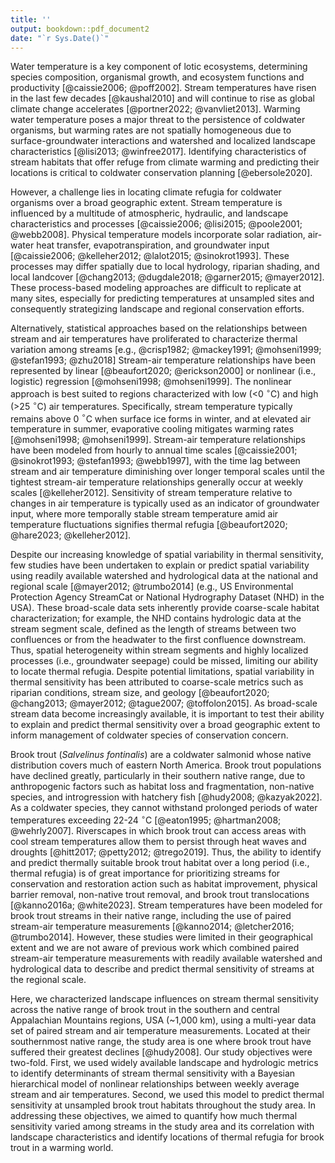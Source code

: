 ```yaml
---
title: ''
output: bookdown::pdf_document2
date: "`r Sys.Date()`"
---
```


Water temperature is a key component of lotic ecosystems, determining species composition, organismal growth, and ecosystem functions and productivity [@caissie2006; @poff2002]. Stream temperatures have risen in the last few decades [@kaushal2010] and will continue to rise as global climate change accelerates [@portner2022; @vanvliet2013]. Warming water temperature poses a major threat to the persistence of coldwater organisms, but warming rates are not spatially homogeneous due to surface-groundwater interactions and watershed and localized landscape characteristics [@lisi2013; @winfree2017]. Identifying characteristics of stream habitats that offer refuge from climate warming and predicting their locations is critical to coldwater conservation planning [@ebersole2020].

However, a challenge lies in locating climate refugia for coldwater organisms over a broad geographic extent. Stream temperature is influenced by a multitude of atmospheric, hydraulic, and landscape characteristics and processes [@caissie2006; @lisi2015; @poole2001; @webb2008]. Physical temperature models incorporate solar radiation, air-water heat transfer, evapotranspiration, and groundwater input [@caissie2006; @kelleher2012; @lalot2015; @sinokrot1993]. These processes may differ spatially due to local hydrology, riparian shading, and local landcover [@chang2013; @dugdale2018; @garner2015; @mayer2012]. These process-based modeling approaches are difficult to replicate at many sites, especially for predicting temperatures at unsampled sites and consequently strategizing landscape and regional conservation efforts. 

Alternatively, statistical approaches based on the relationships between stream and air temperatures have proliferated to characterize thermal variation among streams [e.g., @crisp1982; @mackey1991; @mohseni1999; @stefan1993; @zhu2018] Stream-air temperature relationships have been represented by linear [@beaufort2020; @erickson2000] or nonlinear (i.e., logistic) regression [@mohseni1998; @mohseni1999]. The nonlinear approach is best suited to regions characterized with low (<0 $^\circ$C) and high (>25 $^\circ$C) air temperatures. Specifically, stream temperature typically remains above 0 $^\circ$C when surface ice forms in winter, and at elevated air temperature in summer, evaporative cooling mitigates warming rates [@mohseni1998; @mohseni1999]. Stream-air temperature relationships have been modeled from hourly to annual time scales [@caissie2001; @sinokrot1993; @stefan1993; @webb1997], with the time lag between stream and air temperature diminishing over longer temporal scales until the tightest stream-air temperature relationships generally occur at weekly scales [@kelleher2012]. Sensitivity of stream temperature relative to changes in air temperature is typically used as an indicator of groundwater input, where more temporally stable stream temperature amid air temperature fluctuations signifies thermal refugia [@beaufort2020; @hare2023; @kelleher2012].

Despite our increasing knowledge of spatial variability in thermal sensitivity, few studies have been undertaken to explain or predict spatial variability using readily available watershed and hydrological data at the national and regional scale [@mayer2012; @trumbo2014] (e.g., US Environmental Protection Agency StreamCat or National Hydrography Dataset (NHD) in the USA). These broad-scale data sets inherently provide coarse-scale habitat characterization; for example, the NHD contains hydrologic data at the stream segment scale, defined as the length of streams between two confluences or from the headwater to the first confluence downstream. Thus, spatial heterogeneity within stream segments and highly localized processes (i.e., groundwater seepage) could be missed, limiting our ability to locate thermal refugia. Despite potential limitations, spatial variability in thermal sensitivity has been attributed to coarse-scale metrics such as riparian conditions, stream size, and geology [@beaufort2020; @chang2013; @mayer2012; @tague2007; @toffolon2015]. As broad-scale stream data become increasingly available, it is important to test their ability to explain and predict thermal sensitivity over a broad geographic extent to inform management of coldwater species of conservation concern.

Brook trout (*Salvelinus fontinalis*) are a coldwater salmonid whose native distribution covers much of eastern North America. Brook trout populations have declined greatly, particularly in their southern native range, due to anthropogenic factors such as habitat loss and fragmentation, non-native species, and introgression with hatchery fish [@hudy2008; @kazyak2022]. As a coldwater species, they cannot withstand prolonged periods of water temperatures exceeding 22-24 $^\circ$C [@eaton1995; @hartman2008; @wehrly2007]. Riverscapes in which brook trout can access areas with cool stream temperatures allow them to persist through heat waves and droughts [@hitt2017; @petty2012; @trego2019]. Thus, the ability to identify and predict thermally suitable brook trout habitat over a long period (i.e., thermal refugia) is of great importance for prioritizing streams for conservation and restoration action such as habitat improvement, physical barrier removal, non-native trout removal, and brook trout translocations [@kanno2016a; @white2023]. Stream temperatures have been modeled for brook trout streams in their native range, including the use of paired stream-air temperature measurements [@kanno2014; @letcher2016; @trumbo2014]. However, these studies were limited in their geographical extent and we are not aware of previous work which combined paired stream-air temperature measurements with readily available watershed and hydrological data to describe and predict thermal sensitivity of streams at the regional scale.

Here, we characterized landscape influences on stream thermal sensitivity across the native range of brook trout in the southern and central Appalachian Mountains regions, USA (~1,000 km), using a multi-year data set of paired stream and air temperature measurements. Located at their southernmost native range, the study area is one where brook trout have suffered their greatest declines [@hudy2008]. Our study objectives were two-fold. First, we used widely available landscape and hydrologic metrics to identify determinants of stream thermal sensitivity with a Bayesian hierarchical model of nonlinear relationships between weekly average stream and air temperatures. Second, we used this model to predict thermal sensitivity at unsampled brook trout habitats throughout the study area. In addressing these objectives, we aimed to quantify how much thermal sensitivity varied among streams in the study area and its correlation with landscape characteristics and identify locations of thermal refugia for brook trout in a warming world.